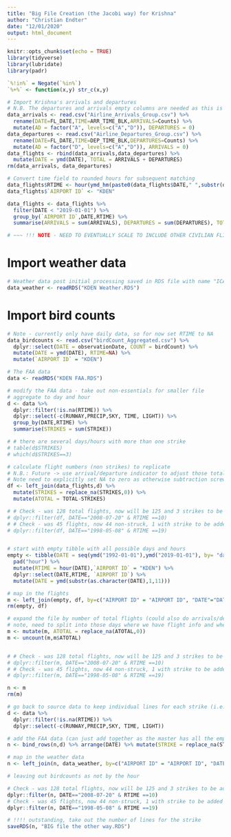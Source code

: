 ```yaml
---
title: "Big File Creation (the Jacobi way) for Krishna"
author: "Christian Endter"
date: "12/01/2020"
output: html_document
---
```


```r
knitr::opts_chunk$set(echo = TRUE)
library(tidyverse)
library(lubridate)
library(padr)

`%!in%` = Negate(`%in%`)
`%+%` <- function(x,y) str_c(x,y)
```

```r
# Import Krishna's arrivals and departures
# N.B. The departures and arrivals empty columns are needed as this is faster than pivoting the final table
data_arrivals <- read.csv("Airline_Arrivals_Group.csv") %>% 
  rename(DATE=FL_DATE,TIME=ARR_TIME_BLK,ARRIVALS=Counts) %>% 
  mutate(AD = factor("A", levels=c("A","D")), DEPARTURES = 0)
data_departures <- read.csv("Airline_Departures_Group.csv") %>%
  rename(DATE=FL_DATE,TIME=DEP_TIME_BLK,DEPARTURES=Counts) %>% 
  mutate(AD = factor("D", levels=c("A","D")), ARRIVALS = 0)
data_flights <- rbind(data_arrivals,data_departures) %>%
  mutate(DATE = ymd(DATE), TOTAL = ARRIVALS + DEPARTURES)
rm(data_arrivals, data_departures)

# Convert time field to rounded hours for subsequent matching
data_flights$RTIME <- hour(ymd_hm(paste0(data_flights$DATE," ",substr(data_flights$TIME,1,4)))) 
data_flights$`AIRPORT ID` <- "KDEN"

data_flights <- data_flights %>%
  filter(DATE < "2019-01-01") %>%
  group_by(`AIRPORT ID`,DATE,RTIME) %>%
  summarise(ARRIVALS = sum(ARRIVALS), DEPARTURES = sum(DEPARTURES), TOTAL = sum(TOTAL))

# ~~~ !!! NOTE - NEED TO EVENTUALLY SCALE TO INCLUDE OTHER CIVILIAN FLIGHTS AND CARGO
```

# Import weather data
```r
# Weather data post initial processing saved in RDS file with name "ICAO Weather.RDS"
data_weather <- readRDS("KDEN Weather.RDS")

```
# Import bird counts
```r
# Note - currently only have daily data, so for now set RTIME to NA
data_birdcounts <- read.csv("birdCount_Aggregated.csv") %>% 
  dplyr::select(DATE = observationDate, COUNT = birdCount) %>%
  mutate(DATE = ymd(DATE), RTIME=NA) %>%
  mutate(`AIRPORT ID` = "KDEN")
```



```r
# The FAA data
data <- readRDS("KDEN FAA.RDS")

# modify the FAA data - take out non-essentials for smaller file
# aggregate to day and hour
d <- data %>% 
  dplyr::filter(!is.na(RTIME)) %>% 
  dplyr::select(-c(RUNWAY,PRECIP,SKY, TIME, LIGHT)) %>%
  group_by(DATE,RTIME) %>%
  summarise(STRIKES = sum(STRIKE))

# # there are several days/hours with more than one strike
# table(d$STRIKES)
# which(d$STRIKES==3)

# calculate flight numbers (non strikes) to replicate
# N.B.: Future -> use arrival/departure indicator to adjust those totals
# Note need to explicitly set NA to zero as otherwise subtraction screws up
df <- left_join(data_flights,d) %>%
  mutate(STRIKES = replace_na(STRIKES,0)) %>% 
  mutate(ATOTAL = TOTAL-STRIKES)

# # Check - was 128 total flights, now will be 125 and 3 strikes to be added
# dplyr::filter(df, DATE=="2008-07-20" & RTIME ==10)
# # Check - was 45 flights, now 44 non-struck, 1 with strike to be added
# dplyr::filter(df, DATE=="1998-05-08" & RTIME ==19)


# start with empty tibble with all possible days and hours
empty <- tibble(DATE = seq(ymd("1992-01-01"),ymd("2019-01-01"), by= "days")) %>%
  pad("hour") %>% 
  mutate(RTIME = hour(DATE),`AIRPORT ID` = "KDEN") %>%
  dplyr::select(DATE,RTIME, `AIRPORT ID`) %>%
  mutate(DATE = ymd(substr(as.character(DATE),1,11))) 

# map in the flights
m <- left_join(empty, df, by=c("AIRPORT ID" = "AIRPORT ID", "DATE"="DATE","RTIME"="RTIME"))
rm(empty, df)

# expand the file by number of total flights (could also do arrivals/departures separately)
# note, need to split into those days where we have flight info and where we don't ... of course there should be no strikes on those days without flight info but I'm too tired to deal with those errors/filter data down to only those days with flight info and strike
m <- mutate(m, ATOTAL = replace_na(ATOTAL,0))
m <- uncount(m,m$ATOTAL)


# # Check - was 128 total flights, now will be 125 and 3 strikes to be added
# dplyr::filter(m, DATE=="2008-07-20" & RTIME ==10)
# # Check - was 45 flights, now 44 non-struck, 1 with strike to be added
# dplyr::filter(m, DATE=="1998-05-08" & RTIME ==19)

n <- m
rm(m)

# go back to source data to keep individual lines for each strike (i.e. not aggregated by hour)
d <- data %>% 
  dplyr::filter(!is.na(RTIME)) %>% 
  dplyr::select(-c(RUNWAY,PRECIP,SKY, TIME, LIGHT))

# add the FAA data (can just add together as the master has all the empties)
n <- bind_rows(n,d) %>% arrange(DATE) %>% mutate(STRIKE = replace_na(STRIKE,0))

# map in the weather data
n <- left_join(n, data_weather, by=c("AIRPORT ID" = "AIRPORT ID", "DATE"="DATE","RTIME"="RTIME") )

# leaving out birdcounts as not by the hour 

# Check - was 128 total flights, now will be 125 and 3 strikes to be added
dplyr::filter(n, DATE=="2008-07-20" & RTIME ==10)
# Check - was 45 flights, now 44 non-struck, 1 with strike to be added
dplyr::filter(n, DATE=="1998-05-08" & RTIME ==19)

# !!!! outstanding, take out the number of lines for the strike
saveRDS(n, "BIG file the other way.RDS")

```

